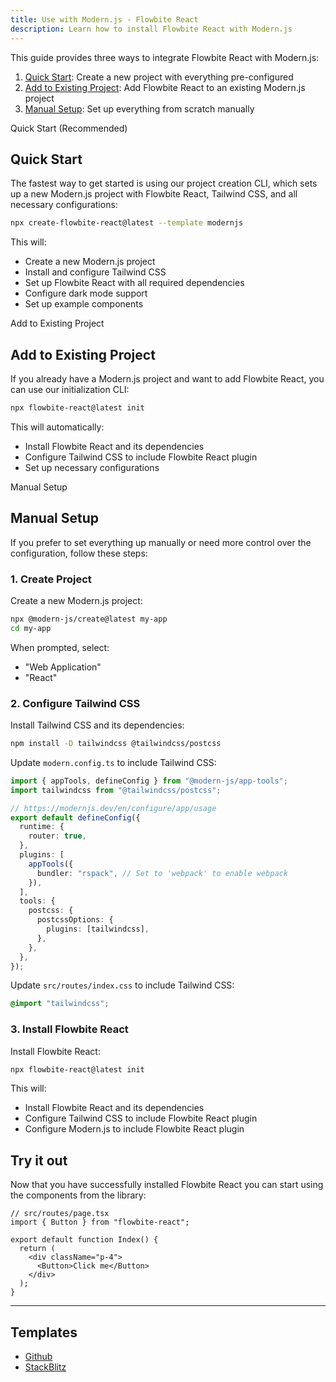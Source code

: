 ```yaml
---
title: Use with Modern.js - Flowbite React
description: Learn how to install Flowbite React with Modern.js
---
```


This guide provides three ways to integrate Flowbite React with Modern.js:

1. [Quick Start](#quick-start): Create a new project with everything pre-configured
2. [Add to Existing Project](#add-to-existing-project): Add Flowbite React to an existing Modern.js project
3. [Manual Setup](#manual-setup): Set up everything from scratch manually

<TextDivider>Quick Start (Recommended)</TextDivider>

## Quick Start

The fastest way to get started is using our project creation CLI, which sets up a new Modern.js project with Flowbite React, Tailwind CSS, and all necessary configurations:

```bash
npx create-flowbite-react@latest --template modernjs
```

This will:

- Create a new Modern.js project
- Install and configure Tailwind CSS
- Set up Flowbite React with all required dependencies
- Configure dark mode support
- Set up example components

<TextDivider>Add to Existing Project</TextDivider>

## Add to Existing Project

If you already have a Modern.js project and want to add Flowbite React, you can use our initialization CLI:

```bash
npx flowbite-react@latest init
```

This will automatically:

- Install Flowbite React and its dependencies
- Configure Tailwind CSS to include Flowbite React plugin
- Set up necessary configurations

<TextDivider>Manual Setup</TextDivider>

## Manual Setup

If you prefer to set everything up manually or need more control over the configuration, follow these steps:

### 1. Create Project

Create a new Modern.js project:

```bash
npx @modern-js/create@latest my-app
cd my-app
```

When prompted, select:

- "Web Application"
- "React"

### 2. Configure Tailwind CSS

Install Tailwind CSS and its dependencies:

```bash
npm install -D tailwindcss @tailwindcss/postcss
```

Update `modern.config.ts` to include Tailwind CSS:

```ts {2,14-20}
import { appTools, defineConfig } from "@modern-js/app-tools";
import tailwindcss from "@tailwindcss/postcss";

// https://modernjs.dev/en/configure/app/usage
export default defineConfig({
  runtime: {
    router: true,
  },
  plugins: [
    appTools({
      bundler: "rspack", // Set to 'webpack' to enable webpack
    }),
  ],
  tools: {
    postcss: {
      postcssOptions: {
        plugins: [tailwindcss],
      },
    },
  },
});
```

Update `src/routes/index.css` to include Tailwind CSS:

```css
@import "tailwindcss";
```

### 3. Install Flowbite React

Install Flowbite React:

```bash
npx flowbite-react@latest init
```

This will:

- Install Flowbite React and its dependencies
- Configure Tailwind CSS to include Flowbite React plugin
- Configure Modern.js to include Flowbite React plugin

## Try it out

Now that you have successfully installed Flowbite React you can start using the components from the library:

```tsx
// src/routes/page.tsx
import { Button } from "flowbite-react";

export default function Index() {
  return (
    <div className="p-4">
      <Button>Click me</Button>
    </div>
  );
}
```

<hr />

## Templates

- [Github](https://github.com/themesberg/flowbite-react-template-modernjs)
- [StackBlitz](https://stackblitz.com/edit/flowbite-react-template-modernjs)
